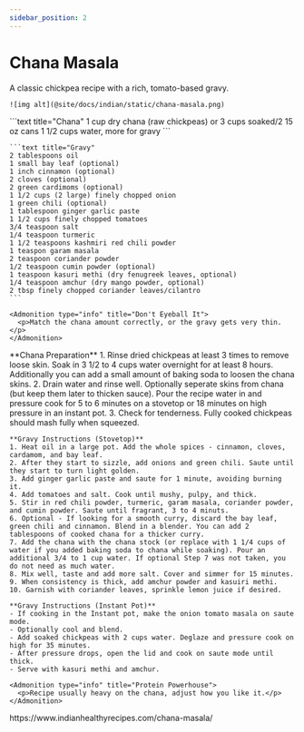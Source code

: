---
sidebar_position: 2
---


# Chana Masala

<Tabs>
  <TabItem value="photos" label="Photos" default>
    A classic chickpea recipe with a rich, tomato-based gravy.
    
    ![img alt](@site/docs/indian/static/chana-masala.png)
  </TabItem>

  <TabItem value="ingredients" label="Ingredients">
    ```text title="Chana"
    1 cup dry chana (raw chickpeas) or 3 cups soaked/2 15 oz cans
    1 1/2 cups water, more for gravy
    ```

    ```text title="Gravy"
    2 tablespoons oil
    1 small bay leaf (optional)
    1 inch cinnamon (optional)
    2 cloves (optional)
    2 green cardimoms (optional)
    1 1/2 cups (2 large) finely chopped onion
    1 green chili (optional)
    1 tablespoon ginger garlic paste
    1 1/2 cups finely chopped tomatoes
    3/4 teaspoon salt
    1/4 teaspoon turmeric
    1 1/2 teaspoons kashmiri red chili powder
    1 teaspon garam masala 
    2 teaspoon coriander powder
    1/2 teaspoon cumin powder (optional)
    1 teaspoon kasuri methi (dry fenugreek leaves, optional)
    1/4 teaspoon amchur (dry mango powder, optional)
    2 tbsp finely chopped coriander leaves/cilantro
    ```

    <Admonition type="info" title="Don't Eyeball It">
      <p>Match the chana amount correctly, or the gravy gets very thin.</p>
    </Admonition>
  </TabItem>

  <TabItem value="instructions" label="Instructions">
    **Chana Preparation**
    1. Rinse dried chickpeas at least 3 times to remove loose skin. Soak in 3 1/2 to 4 cups water overnight for at least 8 hours. Additionally you can add a small amount of baking soda to loosen the chana skins. 
    2. Drain water and rinse well. Optionally seperate skins from chana (but keep them later to thicken sauce). Pour the recipe water in and pressure cook for 5 to 6 minutes on a stovetop or 18 minutes on high pressure in an instant pot.
    3. Check for tenderness. Fully cooked chickpeas should mash fully when squeezed. 

    **Gravy Instructions (Stovetop)**
    1. Heat oil in a large pot. Add the whole spices - cinnamon, cloves, cardamom, and bay leaf.
    2. After they start to sizzle, add onions and green chili. Saute until they start to turn light golden. 
    3. Add ginger garlic paste and saute for 1 minute, avoiding burning it.
    4. Add tomatoes and salt. Cook until mushy, pulpy, and thick. 
    5. Stir in red chili powder, turmeric, garam masala, coriander powder, and cumin powder. Saute until fragrant, 3 to 4 minuts.
    6. Optional - If looking for a smooth curry, discard the bay leaf, green chili and cinnamon. Blend in a blender. You can add 2 tablespoons of cooked chana for a thicker curry.
    7. Add the chana with the chana stock (or replace with 1 1/4 cups of water if you added baking soda to chana while soaking). Pour an additional 3/4 to 1 cup water. If optional Step 7 was not taken, you do not need as much water.
    8. Mix well, taste and add more salt. Cover and simmer for 15 minutes.
    9. When consistency is thick, add amchur powder and kasuiri methi.
    10. Garnish with coriander leaves, sprinkle lemon juice if desired.

    **Gravy Instructions (Instant Pot)**
    - If cooking in the Instant pot, make the onion tomato masala on saute mode. 
    - Optionally cool and blend. 
    - Add soaked chickpeas with 2 cups water. Deglaze and pressure cook on high for 35 minutes. 
    - After pressure drops, open the lid and cook on saute mode until thick. 
    - Serve with kasuri methi and amchur. 

    <Admonition type="info" title="Protein Powerhouse">
      <p>Recipe usually heavy on the chana, adjust how you like it.</p>
    </Admonition>
  </TabItem>

  <TabItem value="references" label="References">
    https://www.indianhealthyrecipes.com/chana-masala/
  </TabItem>
</Tabs>
